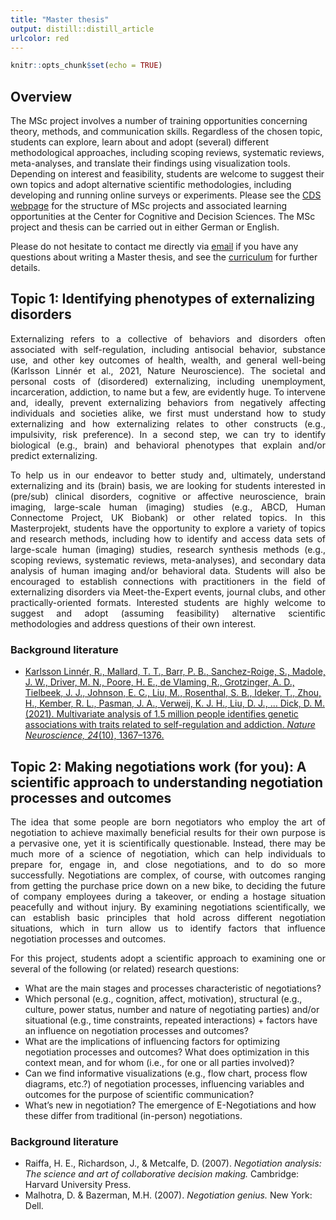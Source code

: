 ```yaml
---
title: "Master thesis"
output: distill::distill_article
urlcolor: red
---
```


```r
knitr::opts_chunk$set(echo = TRUE)
```

## Overview
The MSc project involves a number of training opportunities concerning theory, methods, and communication skills. Regardless of the chosen topic, students can explore, learn about and adopt (several) different methodological approaches, including scoping reviews, systematic reviews, meta-analyses, and translate their findings using visualization tools. Depending on interest and feasibility, students are welcome to suggest their own topics and adopt alternative scientific methodologies, including developing and running online surveys or experiments. Please see the [CDS webpage](https://psychologie.unibas.ch/de/fakultaet/abteilungen/cognitive-and-decision-sciences-305/msc-project/) for the structure of MSc projects and associated learning opportunities at the Center for Cognitive and Decision Sciences. The MSc project and thesis can be carried out in either German or English. 

Please do not hesitate to contact me directly via [email](loreen.tisdall@unibas.ch) if you have any questions about writing a Master thesis, and see the [curriculum](https://vorlesungsverzeichnis.unibas.ch/de/home) for further details.


## Topic 1: Identifying phenotypes of externalizing disorders
<p style="text-align:justify;">Externalizing refers to a collective of behaviors and disorders often associated with self-regulation, including antisocial behavior, substance use, and other key outcomes of health, wealth, and general well-being (Karlsson Linnér et al., 2021, Nature Neuroscience). The societal and personal costs of (disordered) externalizing, including unemployment, incarceration, addiction, to name but a few, are evidently huge. To intervene and, ideally, prevent externalizing behaviors from negatively affecting individuals and societies alike, we first must understand how to study externalizing and how externalizing relates to other constructs (e.g., impulsivity, risk preference). In a second step, we can try to identify biological (e.g., brain) and behavioral phenotypes that explain and/or predict externalizing.</p>

<p style="text-align:justify;">To help us in our endeavor to better study and, ultimately, understand externalizing and its (brain) basis, we are looking for students interested in (pre/sub) clinical disorders, cognitive or affective neuroscience, brain imaging, large-scale human (imaging) studies (e.g., ABCD, Human Connectome Project, UK Biobank) or other related topics. In this Masterprojekt, students have the opportunity to explore a variety of topics and research methods, including how to identify and access data sets of large-scale human (imaging) studies, research synthesis methods (e.g., scoping reviews, systematic reviews, meta-analyses), and secondary data analysis of human imaging and/or behavioral data. Students will also be encouraged to establish connections with practitioners in the field of externalizing disorders via Meet-the-Expert events, journal clubs, and other practically-oriented formats. Interested students are highly welcome to suggest and adopt (assuming feasibility) alternative scientific methodologies and address questions of their own interest.</p>

### Background literature
+ [Karlsson Linnér, R., Mallard, T. T., Barr, P. B., Sanchez-Roige, S., Madole, J. W., Driver, M. N., Poore, H. E., de Vlaming, R., Grotzinger, A. D., Tielbeek, J. J., Johnson, E. C., Liu, M., Rosenthal, S. B., Ideker, T., Zhou, H., Kember, R. L., Pasman, J. A., Verweij, K. J. H., Liu, D. J., … Dick, D. M. (2021). Multivariate analysis of 1.5 million people identifies genetic associations with traits related to self-regulation and addiction. _Nature Neuroscience, 24_(10), 1367–1376.](https://doi.org/10.1038/s41593-021-00908-3)


## Topic 2: Making negotiations work (for you): A scientific approach to understanding negotiation processes and outcomes
<p style="text-align:justify;">The idea that some people are born negotiators who employ the art of negotiation to achieve maximally beneficial results for their own purpose is a pervasive one, yet it is scientifically questionable. Instead, there may be much more of a science of negotiation, which can help individuals to prepare for, engage in, and close negotiations, and to do so more successfully. Negotiations are complex, of course, with outcomes ranging from getting the purchase price down on a new bike, to deciding the future of company employees during a takeover, or ending a hostage situation peacefully and without injury. By examining negotiations scientifically, we can establish basic principles that hold across different negotiation situations, which in turn allow us to identify factors that influence negotiation processes and outcomes.</p>

<p style="text-align:justify;">For this project, students adopt a scientific approach to examining one or several of the following (or related) research questions:</p>
+ What are the main stages and processes characteristic of negotiations? 
+ Which personal (e.g., cognition, affect, motivation), structural (e.g., culture, power status, number and nature of negotiating parties) and/or situational (e.g., time constraints, repeated interactions) + factors have an influence on negotiation processes and outcomes? 
+ What are the implications of influencing factors for optimizing negotiation processes and outcomes? What does optimization in this context mean, and for whom (i.e., for one or all parties involved)?
+ Can we find informative visualizations (e.g., flow chart, process flow diagrams, etc.?) of negotiation processes, influencing variables and outcomes for the purpose of scientific communication? 
+ What’s new in negotiation? The emergence of E-Negotiations and how these differ from traditional (in-person) negotiations.

### Background literature
+ Raiffa, H. E., Richardson, J., & Metcalfe, D. (2007). _Negotiation analysis: The science and art of collaborative decision making._ Cambridge: Harvard University Press.
+ Malhotra, D. & Bazerman, M.H. (2007). _Negotiation genius._ New York: Dell.







                      






